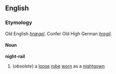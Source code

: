 ==English==
===Etymology===
Old English ''[[hrœgel]]''. Confer Old High German ''[[hregil]]''.
====Noun====
'''night-rail'''
# (''obsolete'') a [[loose]] [[robe]] [[worn]] as a [[nightgown]]
